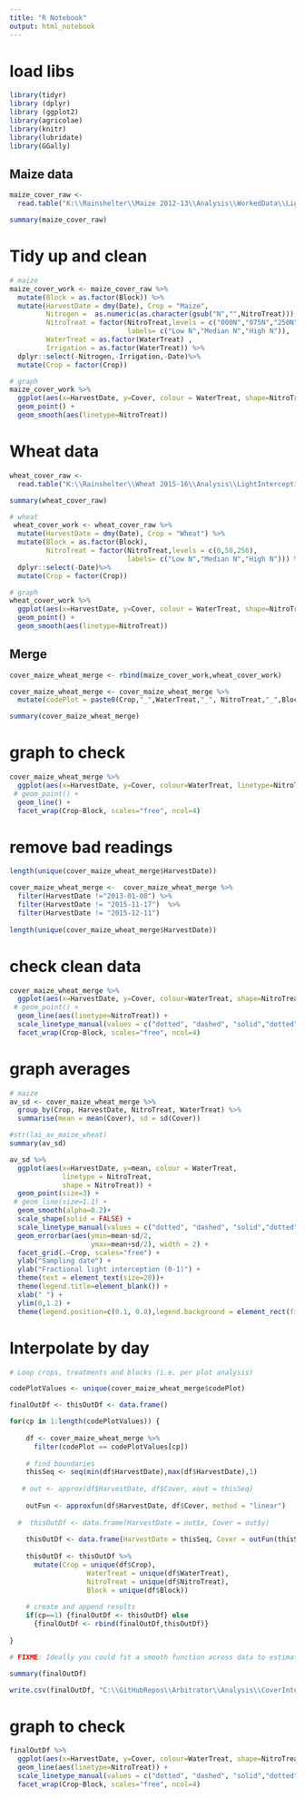 ```yaml
---
title: "R Notebook"
output: html_notebook
---
```


# load libs
```r
library(tidyr)
library (dplyr)
library (ggplot2)
library(agricolae)
library(knitr)
library(lubridate)
library(GGally)
```


## Maize data
```r

maize_cover_raw <- 
  read.table("K:\\Rainshelter\\Maize 2012-13\\Analysis\\WorkedData\\LightInterception\\CoverForR_maize.txt", header=TRUE)

summary(maize_cover_raw)
```

# Tidy up and clean
```r

# maize
maize_cover_work <- maize_cover_raw %>%
  mutate(Block = as.factor(Block)) %>%
  mutate(HarvestDate = dmy(Date), Crop = "Maize",
         Nitrogen =  as.numeric(as.character(gsub("N","",NitroTreat))),
         NitroTreat = factor(NitroTreat,levels = c("000N","075N","250N"), 
                             labels= c("Low N","Median N","High N")),
         WaterTreat = as.factor(WaterTreat) ,
         Irrigation = as.factor(WaterTreat)) %>%
  dplyr::select(-Nitrogen,-Irrigation,-Date)%>%
  mutate(Crop = factor(Crop))

# graph
maize_cover_work %>%
  ggplot(aes(x=HarvestDate, y=Cover, colour = WaterTreat, shape=NitroTreat)) +
  geom_point() +
  geom_smooth(aes(linetype=NitroTreat))

```



# Wheat data
```r

wheat_cover_raw <- 
  read.table("K:\\Rainshelter\\Wheat 2015-16\\Analysis\\LightInterception\\CoverForR.txt", header=TRUE)

summary(wheat_cover_raw)

```



```r
# wheat
 wheat_cover_work <- wheat_cover_raw %>%
  mutate(HarvestDate = dmy(Date), Crop = "Wheat") %>%
  mutate(Block = as.factor(Block),
         NitroTreat = factor(NitroTreat,levels = c(0,50,250), 
                             labels= c("Low N","Median N","High N"))) %>%
  dplyr::select(-Date)%>%
  mutate(Crop = factor(Crop))

# graph
wheat_cover_work %>%
  ggplot(aes(x=HarvestDate, y=Cover, colour = WaterTreat, shape=NitroTreat)) +
  geom_point() +
  geom_smooth(aes(linetype=NitroTreat))
```

## Merge
```r

cover_maize_wheat_merge <- rbind(maize_cover_work,wheat_cover_work)

cover_maize_wheat_merge <- cover_maize_wheat_merge %>% 
  mutate(codePlot = paste0(Crop,"_",WaterTreat,"_", NitroTreat,"_",Block))

summary(cover_maize_wheat_merge)

```

# graph to check

```r
cover_maize_wheat_merge %>%
  ggplot(aes(x=HarvestDate, y=Cover, colour=WaterTreat, linetype=NitroTreat)) +
 # geom_point() +
  geom_line() +
  facet_wrap(Crop~Block, scales="free", ncol=4)
```

# remove bad readings

```r
length(unique(cover_maize_wheat_merge$HarvestDate))

cover_maize_wheat_merge <-  cover_maize_wheat_merge %>%
  filter(HarvestDate !="2013-01-08") %>%
  filter(HarvestDate != "2015-11-17")  %>%
  filter(HarvestDate != "2015-12-11")      
    
length(unique(cover_maize_wheat_merge$HarvestDate))
```

# check clean data
```r
cover_maize_wheat_merge %>%
  ggplot(aes(x=HarvestDate, y=Cover, colour=WaterTreat, shape=NitroTreat)) +
 # geom_point() +
  geom_line(aes(linetype=NitroTreat)) +
  scale_linetype_manual(values = c("dotted", "dashed", "solid","dotted", "dashed", "solid")) +
  facet_wrap(Crop~Block, scales="free", ncol=4)
```

# graph averages

```r
# maize
av_sd <- cover_maize_wheat_merge %>% 
  group_by(Crop, HarvestDate, NitroTreat, WaterTreat) %>%
  summarise(mean = mean(Cover), sd = sd(Cover))

#str(lai_av_maize_wheat)
summary(av_sd)
```
```r
av_sd %>%
  ggplot(aes(x=HarvestDate, y=mean, colour = WaterTreat, 
             linetype = NitroTreat,
             shape = NitroTreat)) +
  geom_point(size=3) +
 # geom_line(size=1.1) +  
  geom_smooth(alpha=0.2)+
  scale_shape(solid = FALSE) +
  scale_linetype_manual(values = c("dotted", "dashed", "solid","dotted", "dashed", "solid")) +
  geom_errorbar(aes(ymin=mean-sd/2,
                    ymax=mean+sd/2), width = 2) +
  facet_grid(.~Crop, scales="free") +
  ylab("Sampling date") +
  ylab("Fractional light interception (0-1)") +
  theme(text = element_text(size=20))+
  theme(legend.title=element_blank()) +
  xlab(" ") + 
  ylim(0,1.2) +
  theme(legend.position=c(0.1, 0.8),legend.background = element_rect(fill=alpha('white', 0.1))) +   guides(fill = guide_legend(keywidth = 4, keyheight = 1))
```

# Interpolate by day

```r

# Loop crops, treatments and blocks (i.e. per plot analysis)

codePlotValues <- unique(cover_maize_wheat_merge$codePlot)

finalOutDf <- thisOutDf <- data.frame()

for(cp in 1:length(codePlotValues)) {
  
    df <- cover_maize_wheat_merge %>% 
      filter(codePlot == codePlotValues[cp])
    
    # find boundaries
    thisSeq <- seq(min(df$HarvestDate),max(df$HarvestDate),1)
    
   # out <- approx(df$HarvestDate, df$Cover, xout = thisSeq)
    
    outFun <- approxfun(df$HarvestDate, df$Cover, method = "linear")
    
  #  thisOutDf <- data.frame(HarvestDate = out$x, Cover = out$y)
    
    thisOutDf <- data.frame(HarvestDate = thisSeq, Cover = outFun(thisSeq))
    
    thisOutDf <- thisOutDf %>%
      mutate(Crop = unique(df$Crop), 
                   WaterTreat = unique(df$WaterTreat), 
                   NitroTreat = unique(df$NitroTreat),  
                   Block = unique(df$Block))
 
    # create and append results
    if(cp==1) {finalOutDf <- thisOutDf} else
      {finalOutDf <- rbind(finalOutDf,thisOutDf)}
 
}

# FIXME: Ideally you could fit a smooth function across data to estimate cover daily

summary(finalOutDf)

write.csv(finalOutDf, "C:\\GitHubRepos\\Arbitrator\\Analysis\\CoverInterpolatedByDay.csv")

```

# graph to check
```r

finalOutDf %>%
  ggplot(aes(x=HarvestDate, y=Cover, colour=WaterTreat, shape=NitroTreat)) +
  geom_line(aes(linetype=NitroTreat)) +
  scale_linetype_manual(values = c("dotted", "dashed", "solid","dotted", "dashed", "solid")) +
  facet_wrap(Crop~Block, scales="free", ncol=4)
  
```



